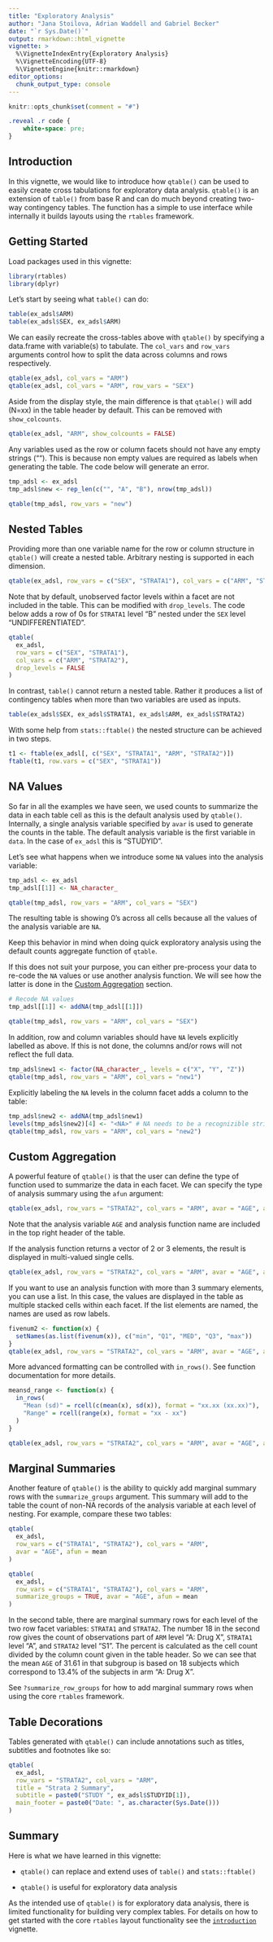```yaml
---
title: "Exploratory Analysis"
author: "Jana Stoilova, Adrian Waddell and Gabriel Becker"
date: "`r Sys.Date()`"
output: rmarkdown::html_vignette
vignette: >
  %\VignetteIndexEntry{Exploratory Analysis}
  %\VignetteEncoding{UTF-8}
  %\VignetteEngine{knitr::rmarkdown}
editor_options:
  chunk_output_type: console
---
```


```r
knitr::opts_chunk$set(comment = "#")
```

```css
.reveal .r code {
    white-space: pre;
}
```

## Introduction

In this vignette, we would like to introduce how `qtable()` can be used
to easily create cross tabulations for exploratory data analysis.
`qtable()` is an extension of `table()` from base R and can do much
beyond creating two-way contingency tables. The function has a simple to
use interface while internally it builds layouts using the `rtables`
framework.

## Getting Started

Load packages used in this vignette:

```r
library(rtables)
library(dplyr)
```

Let's start by seeing what `table()` can do:

```r
table(ex_adsl$ARM)
table(ex_adsl$SEX, ex_adsl$ARM)
```

We can easily recreate the cross-tables above with `qtable()` by
specifying a data.frame with variable(s) to tabulate. The `col_vars` and
`row_vars` arguments control how to split the data across columns and rows
respectively.

```r
qtable(ex_adsl, col_vars = "ARM")
qtable(ex_adsl, col_vars = "ARM", row_vars = "SEX")
```

Aside from the display style, the main difference is that `qtable()`
will add (N=xx) in the table header by default. This can be removed with
`show_colcounts`.

```r
qtable(ex_adsl, "ARM", show_colcounts = FALSE)
```

Any variables used as the row or column facets should not have any empty
strings (""). This is because non empty values are required as labels when
generating the table. The code below will generate an error.

```r
tmp_adsl <- ex_adsl
tmp_adsl$new <- rep_len(c("", "A", "B"), nrow(tmp_adsl))

qtable(tmp_adsl, row_vars = "new")
```

## Nested Tables

Providing more than one variable name for the row or column structure in
`qtable()` will create a nested table. Arbitrary nesting is supported in
each dimension.

```r
qtable(ex_adsl, row_vars = c("SEX", "STRATA1"), col_vars = c("ARM", "STRATA2"))
```

Note that by default, unobserved factor levels within a facet are not
included in the table. This can be modified with `drop_levels`. The code
below adds a row of 0s for `STRATA1` level "B" nested under the `SEX`
level "UNDIFFERENTIATED".

```r
qtable(
  ex_adsl,
  row_vars = c("SEX", "STRATA1"),
  col_vars = c("ARM", "STRATA2"),
  drop_levels = FALSE
)
```

In contrast, `table()` cannot return a nested table. Rather it produces
a list of contingency tables when more than two variables are used as
inputs.

```r
table(ex_adsl$SEX, ex_adsl$STRATA1, ex_adsl$ARM, ex_adsl$STRATA2)
```

With some help from `stats::ftable()` the nested structure can be
achieved in two steps.

```r
t1 <- ftable(ex_adsl[, c("SEX", "STRATA1", "ARM", "STRATA2")])
ftable(t1, row.vars = c("SEX", "STRATA1"))
```

## NA Values

So far in all the examples we have seen, we used counts to summarize the data
in each table cell as this is the default analysis used by
`qtable()`. Internally, a single analysis variable specified by `avar` is used
to generate the counts in the table. The default analysis variable is the first
variable in `data`. In the case of `ex_adsl` this is "STUDYID".

Let's see what happens when we introduce some `NA` values into the
analysis variable:

```r
tmp_adsl <- ex_adsl
tmp_adsl[[1]] <- NA_character_

qtable(tmp_adsl, row_vars = "ARM", col_vars = "SEX")
```

The resulting table is showing 0's across all cells because all the values of
the analysis variable are `NA`.

Keep this behavior in mind when doing quick exploratory analysis using the
default counts aggregate function of `qtable`.

If this does not suit your purpose, you can either pre-process your data to
re-code the `NA` values or use another analysis function. We will see how
the latter is done in the [Custom Aggregation] section.

```r
# Recode NA values
tmp_adsl[[1]] <- addNA(tmp_adsl[[1]])

qtable(tmp_adsl, row_vars = "ARM", col_vars = "SEX")
```

In addition, row and column variables should have `NA` levels explicitly
labelled as above. If this is not done, the columns and/or rows will not reflect
the full data.
```r
tmp_adsl$new1 <- factor(NA_character_, levels = c("X", "Y", "Z"))
qtable(tmp_adsl, row_vars = "ARM", col_vars = "new1")
```

Explicitly labeling the `NA` levels in the column facet adds a column to the
table:
```r
tmp_adsl$new2 <- addNA(tmp_adsl$new1)
levels(tmp_adsl$new2)[4] <- "<NA>" # NA needs to be a recognizible string
qtable(tmp_adsl, row_vars = "ARM", col_vars = "new2")
```

## Custom Aggregation

A powerful feature of `qtable()` is that the user can define the type of
function used to summarize the data in each facet. We can specify the
type of analysis summary using the `afun` argument:

```r
qtable(ex_adsl, row_vars = "STRATA2", col_vars = "ARM", avar = "AGE", afun = mean)
```

Note that the analysis variable `AGE` and analysis function name are
included in the top right header of the table.

If the analysis function returns a vector of 2 or 3 elements, the result
is displayed in multi-valued single cells.

```r
qtable(ex_adsl, row_vars = "STRATA2", col_vars = "ARM", avar = "AGE", afun = range)
```

If you want to use an analysis function with more than 3 summary
elements, you can use a list. In this case, the values are displayed in
the table as multiple stacked cells within each facet. If the list
elements are named, the names are used as row labels.

```r
fivenum2 <- function(x) {
  setNames(as.list(fivenum(x)), c("min", "Q1", "MED", "Q3", "max"))
}
qtable(ex_adsl, row_vars = "STRATA2", col_vars = "ARM", avar = "AGE", afun = fivenum2)
```

More advanced formatting can be controlled with `in_rows()`. See
function documentation for more details.

```r
meansd_range <- function(x) {
  in_rows(
    "Mean (sd)" = rcell(c(mean(x), sd(x)), format = "xx.xx (xx.xx)"),
    "Range" = rcell(range(x), format = "xx - xx")
  )
}

qtable(ex_adsl, row_vars = "STRATA2", col_vars = "ARM", avar = "AGE", afun = meansd_range)
```

## Marginal Summaries

Another feature of `qtable()` is the ability to quickly add marginal
summary rows with the `summarize_groups` argument. This summary will add
to the table the count of non-NA records of the analysis variable at
each level of nesting. For example, compare these two tables:

```r
qtable(
  ex_adsl,
  row_vars = c("STRATA1", "STRATA2"), col_vars = "ARM",
  avar = "AGE", afun = mean
)

qtable(
  ex_adsl,
  row_vars = c("STRATA1", "STRATA2"), col_vars = "ARM",
  summarize_groups = TRUE, avar = "AGE", afun = mean
)
```

In the second table, there are marginal summary rows for each level of the
two row facet variables: `STRATA1` and `STRATA2`. The number 18 in the second
row gives the count of observations part of `ARM` level "A: Drug X",
`STRATA1` level "A", and `STRATA2` level "S1". The percent is calculated as
the cell count divided by the column count given in the table header. So we can
see that the mean `AGE` of 31.61 in that subgroup is based on 18 subjects
which correspond to 13.4% of the subjects in arm "A: Drug X".

See `?summarize_row_groups` for how to add marginal summary rows when
using the core `rtables` framework.

## Table Decorations

Tables generated with `qtable()` can include annotations such as titles,
subtitles and footnotes like so:

```r
qtable(
  ex_adsl,
  row_vars = "STRATA2", col_vars = "ARM",
  title = "Strata 2 Summary",
  subtitle = paste0("STUDY ", ex_adsl$STUDYID[1]),
  main_footer = paste0("Date: ", as.character(Sys.Date()))
)
```

## Summary

Here is what we have learned in this vignette:

-   `qtable()` can replace and extend uses of `table()` and `stats::ftable()`

-   `qtable()` is useful for exploratory data analysis

As the intended use of `qtable()` is for exploratory data analysis,
there is limited functionality for building very complex tables. For
details on how to get started with the core `rtables` layout
functionality see the [`introduction`](https://insightsengineering.github.io/rtables/main/articles/introduction.html)
vignette.
